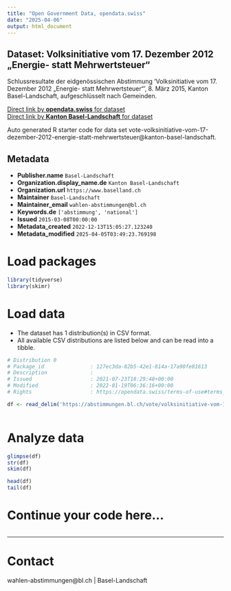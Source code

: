 ```yaml
---
title: "Open Government Data, opendata.swiss"
date: "2025-04-06"
output: html_document
---
```


## Dataset: Volksinitiative vom 17. Dezember 2012 „Energie- statt Mehrwertsteuer“

Schlussresultate der eidgenössischen Abstimmung 'Volksinitiative vom 17. Dezember 2012 „Energie- statt Mehrwertsteuer“', 8. März 2015, Kanton Basel-Landschaft, aufgeschlüsselt nach Gemeinden.

[Direct link by **opendata.swiss** for dataset](https://opendata.swiss/de/dataset/volksinitiative-vom-17-dezember-2012-energie-statt-mehrwertsteuer1)<br>
[Direct link by **Kanton Basel-Landschaft** for dataset](https://abstimmungen.bl.ch/vote/volksinitiative-vom-17-dezember-2012-energie-statt-mehrwertsteuer/data)

Auto generated R starter code for data set vote-volksinitiative-vom-17-dezember-2012-energie-statt-mehrwertsteuer@kanton-basel-landschaft.

## Metadata

- **Publisher.name** `Basel-Landschaft`
- **Organization.display_name.de** `Kanton Basel-Landschaft`
- **Organization.url** `https://www.baselland.ch`
- **Maintainer** `Basel-Landschaft`
- **Maintainer_email** `wahlen-abstimmungen@bl.ch`
- **Keywords.de** `['abstimmung', 'national']`
- **Issued** `2015-03-08T00:00:00`
- **Metadata_created** `2022-12-13T15:05:27.123240`
- **Metadata_modified** `2025-04-05T03:49:23.769198`


# Load packages

```r

library(tidyverse)
library(skimr)

```

# Load data

-   The dataset has 1 distribution(s) in CSV format.
-   All available CSV distributions are listed below and can be read into a tibble.

```r

# Distribution 0
# Package_id               : 127ec3da-82b5-42e1-814a-17a90fe81613
# Description              : 
# Issued                   : 2021-07-23T18:29:48+00:00
# Modified                 : 2022-01-19T06:36:16+00:00
# Rights                   : https://opendata.swiss/terms-of-use#terms_by

df <- read_delim('https://abstimmungen.bl.ch/vote/volksinitiative-vom-17-dezember-2012-energie-statt-mehrwertsteuer/data-csv')



```

# Analyze data

```r

glimpse(df)
str(df)
skim(df)

head(df)
tail(df)

```

# Continue your code here...

```r

```

------------------------------------------------------------------------

# Contact

wahlen-abstimmungen@bl.ch | Basel-Landschaft
